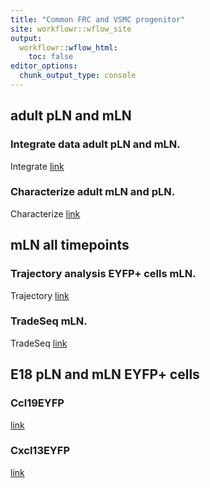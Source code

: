 ```yaml
---
title: "Common FRC and VSMC progenitor"
site: workflowr::wflow_site
output:
  workflowr::wflow_html:
    toc: false
editor_options:
  chunk_output_type: console
---
```


## adult pLN and mLN
### Integrate data adult pLN and mLN. 
Integrate
[link](adult_mLN_iLN.html)

### Characterize adult mLN and pLN. 
Characterize
[link](adult_mLN_iLN2.html)

## mLN all timepoints
### Trajectory analysis EYFP+ cells mLN. 
Trajectory
[link](mLNEYFPpos.html)

### TradeSeq mLN. 
TradeSeq
[link](tradeSeq.html)

## E18 pLN and mLN EYFP+ cells
### Ccl19EYFP
[link](E18_mLN_iLN_EYFPonly_Ccl19_marker.html)

### Cxcl13EYFP
[link](E18_mLN_iLN_EYFPonly_marker.html)
